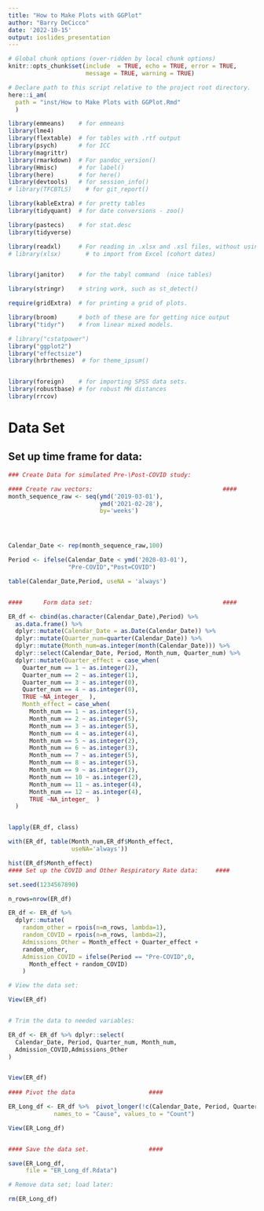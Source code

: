 ```yaml
---
title: "How to Make Plots with GGPlot"
author: "Barry DeCicco"
date: '2022-10-15'
output: ioslides_presentation
---
```



```r

# Global chunk options (over-ridden by local chunk options)
knitr::opts_chunk$set(include  = TRUE, echo = TRUE, error = TRUE, 
                      message = TRUE, warning = TRUE)

# Declare path to this script relative to the project root directory.
here::i_am(
  path = "inst/How to Make Plots with GGPlot.Rmd"
  )

```



```r

library(emmeans)    # for emmeans
library(lme4) 
library(flextable)  # for tables with .rtf output
library(psych)      # for ICC
library(magrittr)
library(rmarkdown)  # For pandoc_version()
library(Hmisc)      # for label()
library(here)       # for here()
library(devtools)   # for session_info()
# library(TFCBTLS)    # for git_report()

library(kableExtra) # for pretty tables
library(tidyquant)  # for date conversions - zoo()

library(pastecs)    # for stat.desc
library(tidyverse)

library(readxl)     # For reading in .xlsx and .xsl files, without using Java.
# library(xlsx)       # to import from Excel (cohort dates)


library(janitor)    # for the tabyl command  (nice tables)

library(stringr)    # string work, such as st_detect()

require(gridExtra)  # for printing a grid of plots.

library(broom)      # both of these are for getting nice output
library("tidyr")    # from linear mixed models.

# library("cstatpower")
library("ggplot2")
library("effectsize")
library(hrbrthemes)  # for theme_ipsum()


library(foreign)    # for importing SPSS data sets.
library(robustbase) # for robust MH distances
library(rrcov)

```


# Data Set

## Set up time frame for data:

```r


### Create Data for simulated Pre-\Post-COVID study:

#### Create raw vectors:                                     ####
month_sequence_raw <- seq(ymd('2019-03-01'),
                          ymd('2021-02-28'),
                          by='weeks')




Calendar_Date <- rep(month_sequence_raw,100)

Period <- ifelse(Calendar_Date < ymd('2020-03-01'),
                 "Pre-COVID","Post=COVID")

table(Calendar_Date,Period, useNA = 'always')


####      Form data set:                                     ####

ER_df <- cbind(as.character(Calendar_Date),Period) %>% 
  as.data.frame() %>% 
  dplyr::mutate(Calendar_Date = as.Date(Calendar_Date)) %>% 
  dplyr::mutate(Quarter_num=quarter(Calendar_Date)) %>% 
  dplyr::mutate(Month_num=as.integer(month(Calendar_Date))) %>% 
  dplyr::select(Calendar_Date, Period, Month_num, Quarter_num) %>% 
  dplyr::mutate(Quarter_effect = case_when(
    Quarter_num == 1 ~ as.integer(2),
    Quarter_num == 2 ~ as.integer(1),
    Quarter_num == 3 ~ as.integer(0),
    Quarter_num == 4 ~ as.integer(0),
    TRUE ~NA_integer_  ),
    Month_effect = case_when(
      Month_num == 1 ~ as.integer(5),
      Month_num == 2 ~ as.integer(5),
      Month_num == 3 ~ as.integer(5),
      Month_num == 4 ~ as.integer(4),
      Month_num == 5 ~ as.integer(2),
      Month_num == 6 ~ as.integer(3),
      Month_num == 7 ~ as.integer(5),
      Month_num == 8 ~ as.integer(5),
      Month_num == 9 ~ as.integer(2),
      Month_num == 10 ~ as.integer(2),
      Month_num == 11 ~ as.integer(4),
      Month_num == 12 ~ as.integer(4),
      TRUE ~NA_integer_  )
  )


lapply(ER_df, class)

with(ER_df, table(Month_num,ER_df$Month_effect, 
                  useNA='always'))

hist(ER_df$Month_effect)
#### Set up the COVID and Other Respiratory Rate data:     ####

set.seed(1234567890)

n_rows=nrow(ER_df)

ER_df <- ER_df %>% 
  dplyr::mutate(
    random_other = rpois(n=n_rows, lambda=1),
    random_COVID = rpois(n=n_rows, lambda=2),
    Admissions_Other = Month_effect + Quarter_effect + 
    random_other,
    Admission_COVID = ifelse(Period == "Pre-COVID",0,
      Month_effect + random_COVID)
    )

# View the data set:

View(ER_df)


# Trim the data to needed variables:

ER_df <- ER_df %>% dplyr::select(
  Calendar_Date, Period, Quarter_num, Month_num,
  Admission_COVID,Admissions_Other 
)


View(ER_df)
 
#### Pivot the data                     ####

ER_Long_df <- ER_df %>%  pivot_longer(!c(Calendar_Date, Period, Quarter_num, Month_num),
             names_to = "Cause", values_to = "Count")

View(ER_Long_df)


#### Save the data set.                 ####

save(ER_Long_df, 
     file = "ER_Long_df.Rdata")

# Remove data set; load later:

rm(ER_Long_df)



```


